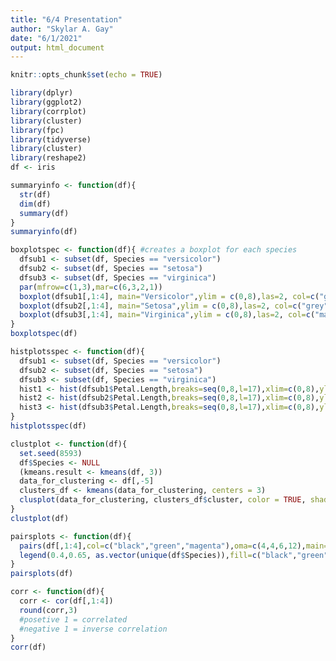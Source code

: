 ---
title: "6/4 Presentation"
author: "Skylar A. Gay"
date: "6/1/2021"
output: html_document
---

```{r setup, include=FALSE}
knitr::opts_chunk$set(echo = TRUE)
```

```{r}
library(dplyr)
library(ggplot2)
library(corrplot)
library(cluster) 
library(fpc)
library(tidyverse)
library(cluster)
library(reshape2)
df <- iris

summaryinfo <- function(df){
  str(df)
  dim(df)
  summary(df) 
}
summaryinfo(df)

boxplotspec <- function(df){ #creates a boxplot for each species
  dfsub1 <- subset(df, Species == "versicolor")
  dfsub2 <- subset(df, Species == "setosa")
  dfsub3 <- subset(df, Species == "virginica")
  par(mfrow=c(1,3),mar=c(6,3,2,1))
  boxplot(dfsub1[,1:4], main="Versicolor",ylim = c(0,8),las=2, col=c("green"))
  boxplot(dfsub2[,1:4], main="Setosa",ylim = c(0,8),las=2, col=c("grey"))
  boxplot(dfsub3[,1:4], main="Virginica",ylim = c(0,8),las=2, col=c("magenta"))
}
boxplotspec(df)

histplotsspec <- function(df){
  dfsub1 <- subset(df, Species == "versicolor")
  dfsub2 <- subset(df, Species == "setosa")
  dfsub3 <- subset(df, Species == "virginica")
  hist1 <- hist(dfsub1$Petal.Length,breaks=seq(0,8,l=17),xlim=c(0,8),ylim=c(0,40), col=c("green"), main="Versicolor Petal Length", xlab="Length")
  hist2 <- hist(dfsub2$Petal.Length,breaks=seq(0,8,l=17),xlim=c(0,8),ylim=c(0,40), col=c("grey"),main="Setosa Petal Length", xlab="Length")
  hist3 <- hist(dfsub3$Petal.Length,breaks=seq(0,8,l=17),xlim=c(0,8),ylim=c(0,40), col=c("magenta"), main="Virginica Petal Length", xlab="Length")
}
histplotsspec(df)

clustplot <- function(df){
  set.seed(8593)
  df$Species <- NULL
  (kmeans.result <- kmeans(df, 3))
  data_for_clustering <- df[,-5] 
  clusters_df <- kmeans(data_for_clustering, centers = 3) 
  clusplot(data_for_clustering, clusters_df$cluster, color = TRUE, shade = TRUE, main="Iris Cluster", col.clus=c("grey", "green", "magenta"), col.p = c("black"))
}
clustplot(df)

pairsplots <- function(df){
  pairs(df[,1:4],col=c("black","green","magenta"),oma=c(4,4,6,12),main="Iris Scatterplot Matrix",pch = 16)
  legend(0.4,0.65, as.vector(unique(df$Species)),fill=c("black","green","magenta"))
}
pairsplots(df)

corr <- function(df){
  corr <- cor(df[,1:4])
  round(corr,3) 
  #posetive 1 = correlated
  #negative 1 = inverse correlation
}
corr(df)
```